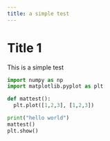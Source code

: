 ```yaml
---
title: a simple test
---
```


# Title 1

This is a simple test

```python
import numpy as np
import matplotlib.pyplot as plt

def mattest():
  plt.plot([1,2,3], [1,2,3])

print("hello world")
mattest()
plt.show()
```
